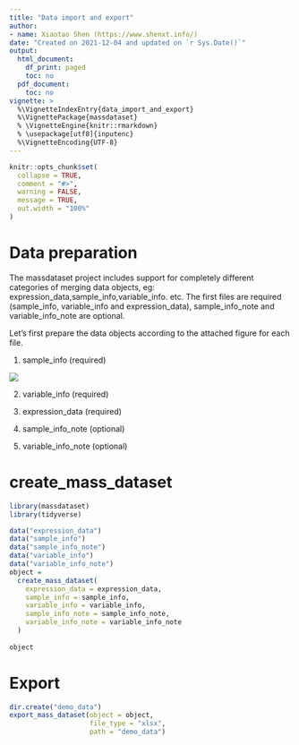 ```yaml
---
title: "Data import and export"
author:
- name: Xiaotao Shen (https://www.shenxt.info/)
date: "Created on 2021-12-04 and updated on `r Sys.Date()`"
output:
  html_document:
    df_print: paged
    toc: no
  pdf_document:
    toc: no
vignette: >
  %\VignetteIndexEntry{data_import_and_export}
  %\VignettePackage{massdataset}
  % \VignetteEngine{knitr::rmarkdown}
  % \usepackage[utf8]{inputenc}
  %\VignetteEncoding{UTF-8}
---
```


```r
knitr::opts_chunk$set(
  collapse = TRUE,
  comment = "#>",
  warning = FALSE,
  message = TRUE,
  out.width = "100%"
)
```


# **Data preparation**

The massdataset project includes support for completely different categories of merging data objects, eg: expression_data,sample_info,variable_info. etc. The first files are required (sample_info, variable_info and expression_data), sample_info_note and variable_info_note are optional.

Let's first prepare the data objects according to the attached figure for each file.

1. sample_info (required)

![](../man/figures/Screen Shot 2021-12-17 at 3.17.09 PM.png)

2. variable_info (required)

3. expression_data (required)

4. sample_info_note (optional)

5. variable_info_note (optional)

# **create_mass_dataset**

```r
library(massdataset)
library(tidyverse)

data("expression_data")
data("sample_info")
data("sample_info_note")
data("variable_info")
data("variable_info_note")
object =
  create_mass_dataset(
    expression_data = expression_data,
    sample_info = sample_info,
    variable_info = variable_info,
    sample_info_note = sample_info_note,
    variable_info_note = variable_info_note
  )
  
object
```

# **Export**

```r
dir.create("demo_data")
export_mass_dataset(object = object,
                    file_type = "xlsx",
                    path = "demo_data")
```
